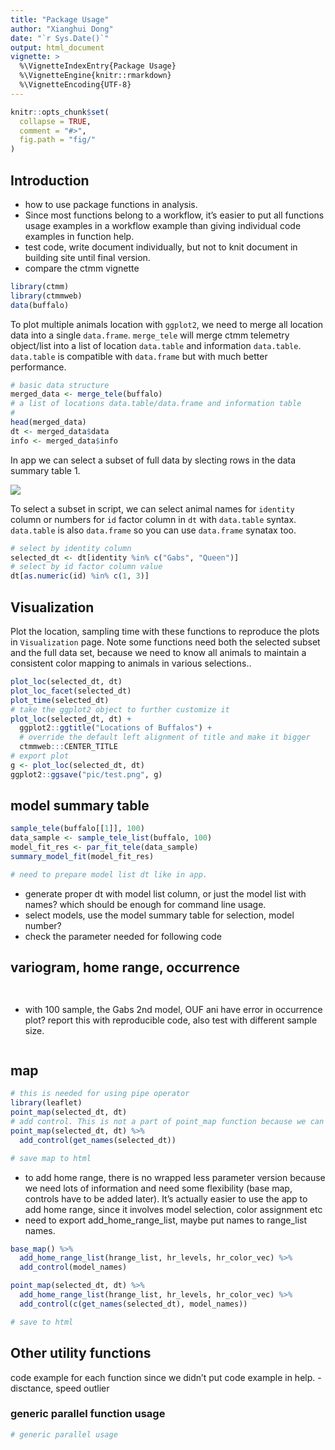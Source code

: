 ```yaml
---
title: "Package Usage"
author: "Xianghui Dong"
date: "`r Sys.Date()`"
output: html_document
vignette: >
  %\VignetteIndexEntry{Package Usage}
  %\VignetteEngine{knitr::rmarkdown}
  %\VignetteEncoding{UTF-8}
---
```


```r
knitr::opts_chunk$set(
  collapse = TRUE,
  comment = "#>",
  fig.path = "fig/"
)
```

## Introduction
- how to use package functions in analysis.
- Since most functions belong to a workflow, it's easier to put all functions usage examples in a workflow example than giving individual code examples in function help.
- test code, write document individually, but not to knit document in building site until final version.
- compare the ctmm vignette

```r
library(ctmm)
library(ctmmweb)
data(buffalo)
```

To plot multiple animals location with `ggplot2`, we need to merge all location data into a single `data.frame`. `merge_tele` will merge ctmm telemetry object/list into a list of location `data.table` and information `data.table`. `data.table` is compatible with `data.frame` but with much better performance.

```r
# basic data structure
merged_data <- merge_tele(buffalo)
# a list of locations data.table/data.frame and information table
# 
head(merged_data)
dt <- merged_data$data
info <- merged_data$info
```

In app we can select a subset of full data by slecting rows in the data summary table 1.

![](pic/01_summary_table.png)


To select a subset in script, we can select animal names for `identity` column or numbers for `id` factor column in `dt` with `data.table` syntax. `data.table` is also `data.frame` so you can use `data.frame` synatax too.

```r
# select by identity column
selected_dt <- dt[identity %in% c("Gabs", "Queen")]
# select by id factor column value
dt[as.numeric(id) %in% c(1, 3)]
```

## Visualization

Plot the location, sampling time with these functions to reproduce the plots in `Visualization` page. Note some functions need both the selected subset and the full data set, because we need to know all animals to maintain a consistent color mapping to animals in various selections..

```r
plot_loc(selected_dt, dt)
plot_loc_facet(selected_dt)
plot_time(selected_dt)
# take the ggplot2 object to further customize it
plot_loc(selected_dt, dt) +
  ggplot2::ggtitle("Locations of Buffalos") +
  # override the default left alignment of title and make it bigger
  ctmmweb:::CENTER_TITLE
# export plot
g <- plot_loc(selected_dt, dt)
ggplot2::ggsave("pic/test.png", g)
```

## model summary table

```r
sample_tele(buffalo[[1]], 100)
data_sample <- sample_tele_list(buffalo, 100)
model_fit_res <- par_fit_tele(data_sample)
summary_model_fit(model_fit_res)

# need to prepare model list dt like in app.
```

- generate proper dt with model list column, or just the model list with names? which should be enough for command line usage.
- select models, use the model summary table for selection, model number?
- check the parameter needed for following code

## variogram, home range, occurrence

```r

```

```r

```

- with 100 sample, the Gabs 2nd model, OUF ani have error in occurrence plot? report this with reproducible code, also test with different sample size.
```r

```

## map

```r
# this is needed for using pipe operator
library(leaflet)
point_map(selected_dt, dt)
# add control. This is not a part of point_map function because we can only add control once and after all layers are added. If we want to overlay home range over points, we need to add control after home range layer are added.
point_map(selected_dt, dt) %>% 
  add_control(get_names(selected_dt))

# save map to html

```

- to add home range, there is no wrapped less parameter version because we need lots of information and need some flexibility (base map, controls have to be added later). It's actually easier to use the app to add home range, since it involves model selection, color assignment etc
- need to export add_home_range_list, maybe put names to range_list names.
```r
base_map() %>% 
  add_home_range_list(hrange_list, hr_levels, hr_color_vec) %>% 
  add_control(model_names)

point_map(selected_dt, dt) %>% 
  add_home_range_list(hrange_list, hr_levels, hr_color_vec) %>% 
  add_control(c(get_names(selected_dt), model_names))

# save to html

```

## Other utility functions
code example for each function since we didn't put code example in help.
- disctance, speed outlier

### generic parallel function usage
```r
# generic parallel usage
```
